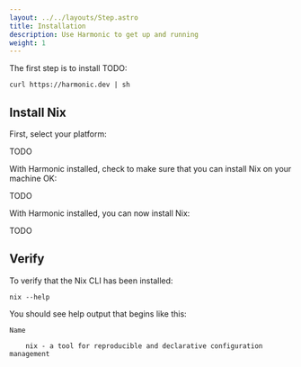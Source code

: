 ```yaml
---
layout: ../../layouts/Step.astro
title: Installation
description: Use Harmonic to get up and running
weight: 1
---
```


The first step is to install TODO:

```shell
curl https://harmonic.dev | sh
```

## Install Nix

First, select your platform:

TODO

With Harmonic installed, check to make sure that you can install Nix on your machine OK:

TODO

With Harmonic installed, you can now install Nix:

TODO

## Verify

To verify that the Nix CLI has been installed:

```shell
nix --help
```

You should see help output that begins like this:

```shell
Name

    nix - a tool for reproducible and declarative configuration management
```

[harmonic]: https://github.com/DeterminateSystems/harmonic
